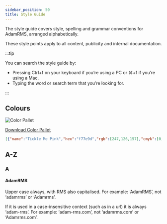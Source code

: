 ```yaml
---
sidebar_position: 50
title: Style Guide
---
```


The style guide covers style, spelling and grammar conventions for AdamRMS, arranged alphabetically.

These style points apply to all content, publicity and internal documentation.



:::tip

You can search the style guide by:
- Pressing Ctrl+f on your keyboard if you’re using a PC or ⌘+f if you’re using a Mac.
- Typing the word or search term that you’re looking for.

:::

<TOCInline toc={toc} />

## Colours

![Color Pallet](/style-guide/colour-palette.png "Colour Palette")

[Download Color Pallet](/style-guide/colour-palette.pdf)

```json
[{"name":"Tickle Me Pink","hex":"f77e9d","rgb":[247,126,157],"cmyk":[0,49,36,3],"hsb":[345,49,97],"hsl":[345,88,73],"lab":[67,49,5]},{"name":"Mindaro","hex":"daf77e","rgb":[218,247,126],"cmyk":[12,0,49,3],"hsb":[74,49,97],"hsl":[74,88,73],"lab":[93,-27,55]},{"name":"Aquamarine","hex":"7ef7d8","rgb":[126,247,216],"cmyk":[49,0,13,3],"hsb":[165,49,97],"hsl":[165,88,73],"lab":[90,-41,4]},{"name":"Medium Purple","hex":"9b7ef7","rgb":[155,126,247],"cmyk":[37,49,0,3],"hsb":[254,49,97],"hsl":[254,88,73],"lab":[60,38,-57]}]
```

## A-Z

### A
#### AdamRMS

Upper case always, with RMS also capitalised. For example: ‘AdamRMS’, not ‘adamrms’ or ‘Adamrms’.

If it is used in a case-insensitive context (such as in a url) it is always ‘adam-rms’. For example: ‘adam-rms.com’, not ‘adamrms.com’ or ‘Adamrms.com’.
